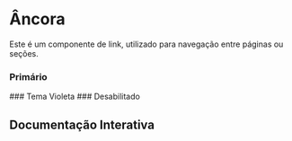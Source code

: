 

<Meta of={Story} />

#  Âncora

Este é um componente de link, utilizado para navegação entre páginas ou seções.

### Primário
<Canvas of={Story.Primary} />
### Tema Violeta
<Canvas of={Story.Violet} />
### Desabilitado
<Canvas of={Story.Disabled} />

## Documentação Interativa
<Primary />
<Controls />
